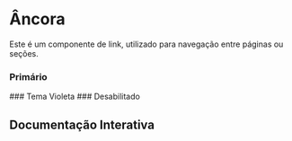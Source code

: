 

<Meta of={Story} />

#  Âncora

Este é um componente de link, utilizado para navegação entre páginas ou seções.

### Primário
<Canvas of={Story.Primary} />
### Tema Violeta
<Canvas of={Story.Violet} />
### Desabilitado
<Canvas of={Story.Disabled} />

## Documentação Interativa
<Primary />
<Controls />
